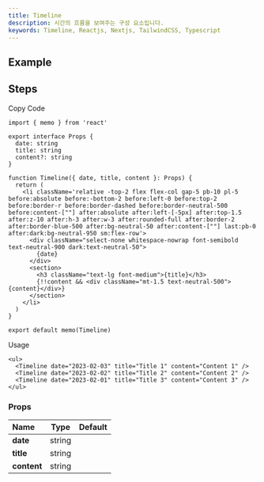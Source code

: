 ```yaml
---
title: Timeline
description: 시간의 흐름을 보여주는 구성 요소입니다.
keywords: Timeline, Reactjs, Nextjs, TailwindCSS, Typescript
---
```


## Example

<Storybook url="https://workshop.dongwook.kim/?path=/docs/components-timeline-v1--docs" />

## Steps

<Steps>

<Step>Copy Code</Step>

```tsx title="components/Timeline/index.tsx"
import { memo } from 'react'

export interface Props {
  date: string
  title: string
  content?: string
}

function Timeline({ date, title, content }: Props) {
  return (
    <li className='relative -top-2 flex flex-col gap-5 pb-10 pl-5 before:absolute before:-bottom-2 before:left-0 before:top-2 before:border-r before:border-dashed before:border-neutral-500 before:content-[""] after:absolute after:left-[-5px] after:top-1.5 after:z-10 after:h-3 after:w-3 after:rounded-full after:border-2 after:border-blue-500 after:bg-neutral-50 after:content-[""] last:pb-0 after:dark:bg-neutral-950 sm:flex-row'>
      <div className="select-none whitespace-nowrap font-semibold text-neutral-900 dark:text-neutral-50">
        {date}
      </div>
      <section>
        <h3 className="text-lg font-medium">{title}</h3>
        {!!content && <div className="mt-1.5 text-neutral-500">{content}</div>}
      </section>
    </li>
  )
}

export default memo(Timeline)
```

<Step>Usage</Step>

```tsx
<ul>
  <Timeline date="2023-02-03" title="Title 1" content="Content 1" />
  <Timeline date="2023-02-02" title="Title 2" content="Content 2" />
  <Timeline date="2023-02-01" title="Title 3" content="Content 3" />
</ul>
```

</Steps>

### Props

| Name                  |  Type  | Default |
| :-------------------- | :----: | :-----: |
| **date**<Required />  | string |         |
| **title**<Required /> | string |         |
| **content**           | string |         |

